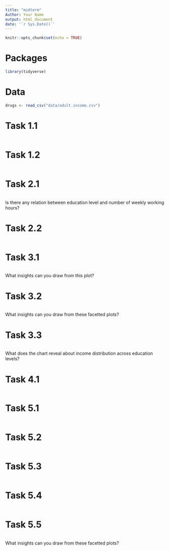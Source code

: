 ```yaml
---
title: "midterm"
Author: Your Name
output: html_document
date: '`r Sys.Date()`'
---
```



```r
knitr::opts_chunk$set(echo = TRUE)
```

# Packages

```r
library(tidyverse)
```

# Data

```r
drugs <- read_csv("data/adult.income.csv")
```

# Task 1.1

```r


```

# Task 1.2

```r


```


# Task 2.1

```r



```

Is there any relation between education level and number of weekly working hours?

# Task 2.2

```r



```


# Task 3.1

```r



```
What insights can you draw from this plot?



# Task 3.2

```r



```
What insights can you draw from these facetted plots?



# Task 3.3

```r



```
What does the chart reveal about income distribution across education levels?



# Task 4.1

```r



```

# Task 5.1

```r



```

# Task 5.2

```r



```

# Task 5.3

```r



```

# Task 5.4

```r



```

# Task 5.5

```r



```
What insights can you draw from these facetted plots?


